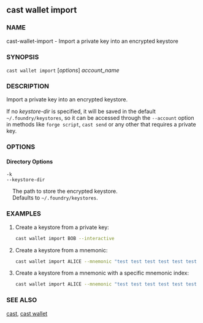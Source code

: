
## cast wallet import

### NAME

cast-wallet-import - Import a private key into an encrypted keystore

### SYNOPSIS

`cast wallet import` [*options*] _account_name_

### DESCRIPTION

Import a private key into an encrypted keystore.

If no _keystore-dir_ is specified, it will be saved in the default `~/.foundry/keystores`, so it can be accessed through the `--account` option in methods like `forge script`, `cast send` or any other that requires a private key.

### OPTIONS

#### Directory Options

`-k`  
`--keystore-dir`

&nbsp;&nbsp;&nbsp;&nbsp;The path to store the encrypted keystore.  
&nbsp;&nbsp;&nbsp;&nbsp;Defaults to `~/.foundry/keystores`.

<WalletOptionsRaw />
<CommonOptions />

### EXAMPLES

1. Create a keystore from a private key:

   ```sh
   cast wallet import BOB --interactive
   ```

2. Create a keystore from a mnemonic:

   ```sh
   cast wallet import ALICE --mnemonic "test test test test test test test test test test test test"
   ```

3. Create a keystore from a mnemonic with a specific mnemonic index:
   ```sh
   cast wallet import ALICE --mnemonic "test test test test test test test test test test test test" --mnemonic-index 1
   ```

### SEE ALSO

[cast](/reference/cast/cast.mdx), [cast wallet](/reference/cast/cast-wallet.mdx)
